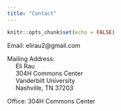 ```yaml
---
title: "Contact"
---
```

  
  ```r
knitr::opts_chunk$set(echo = FALSE)
```

<i class="fas fa-envelope"></i> Email: 
elirau2@gmail.com


<i class="fas fa-building"></i> Mailing Address: 
<br> &nbsp;&nbsp;&nbsp;&nbsp; Eli Rau <br>
&nbsp;&nbsp;&nbsp;&nbsp; 304H Commons Center <br>
&nbsp;&nbsp;&nbsp;&nbsp; Vanderbilt University <br> 
&nbsp;&nbsp;&nbsp;&nbsp; Nashville, TN 37203


<i class="fas fa-map-marker-alt"></i> Office: 
304H Commons Center

